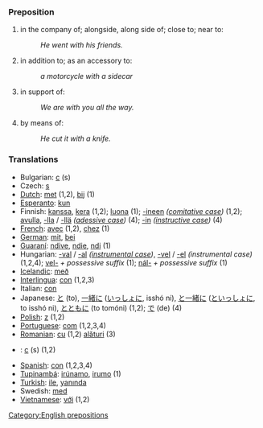 === Preposition ===
#in the company of; alongside, along side of; close to; near to:
#:''He went with his friends.''
#in addition to; as an accessory to:
#:''a motorcycle with a sidecar''
#in support of:
#:''We are with you all the way.''
#by means of:
#:''He cut it with a knife.''

=== Translations ===
*Bulgarian: [[с]] (s)
*Czech: [[s]]
*[[Dutch]]: [[met]] (1,2), [[bij]] (1)
*[[Esperanto]]: [[kun]]
*Finnish: [[kanssa]], [[kera]] (1,2); [[luona]] (1); [[-ineen]] ''([[comitative case]])'' (1,2); [[apu|avulla]], [[-lla]] / [[-llä]] ''([[adessive case]])'' (4); [[-in]] ''([[instructive case]])'' (4)
*[[French]]: [[avec]] (1,2), [[chez]] (1)
*[[German]]: [[mit]], [[bei]]
*[[Guaraní]]: [[ndive]], [[ndie]], [[ndi]] (1)
*Hungarian: [[-val]] / [[-al]] ''([[instrumental case]])'', [[-vel]] / [[-el]] ''(instrumental case)'' (1,2,4); [[vel-]] ''+ possessive suffix'' (1); [[nál-]] ''+ possessive suffix'' (1)
*[[Icelandic]]: [[með]]
*[[Interlingua]]: [[con]] (1,2,3)
*Italian: [[con]]
*Japanese: [[と]] (to), [[一緒に]] ([[いっしょに]], isshó ni), [[と一緒に]] ([[といっしょに]], to isshó ni), [[とともに]] (to tomóni) (1,2); [[で]] (de) (4)
*[[Polish]]: [[z]] (1,2)
*[[Portuguese]]: [[com]] (1,2,3,4)
*[[Romanian]]: [[cu]] (1,2) [[alături]] (3)
*{{ru}}: [[с]] (s) (1,2)
*[[Spanish]]: [[con]] (1,2,3,4)
*[[Tupinambá]]: [[irúnamo]], [[irumo]] (1)
*[[Turkish]]: [[ile]], [[yanında]]
*Swedish: [[med]]
*[[Vietnamese]]: [[với]] (1,2)

[[Category:English prepositions]]